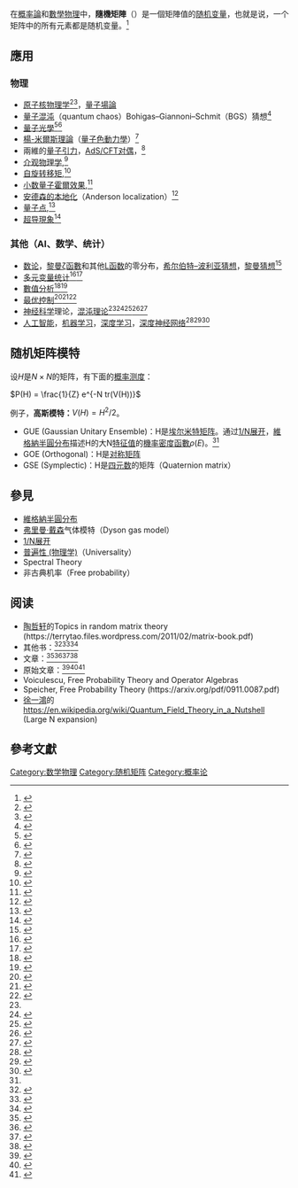 {{not|轉移矩陣}}
在[[概率論|概率論]]和[[數學物理|數學物理]]中，'''隨機矩陣'''（{{lang-en|Random matrix}}）是一個矩陣值的[[随机变量|随机变量]]，也就是说，一个矩阵中的所有元素都是随机变量。<ref name=":0">{{Cite web|title=Topics in random matrix theory|url=https://terrytao.files.wordpress.com/2011/02/matrix-book.pdf|accessdate=|author=Terence Tao [[陶哲轩|陶哲轩]]|date=|format=|publisher=|language=en}}</ref>

== 應用 ==

=== 物理 ===

* [[原子核物理学|原子核物理学]]<ref name="wigner">{{cite journal|title=Characteristic vectors of bordered matrices with infinite dimensions|url=https://archive.org/details/sim_annals-of-mathematics_1955-11_62_3/page/548|last=Wigner|first=E.|journal=Annals of Mathematics|issue=3|doi=10.2307/1970079|year=1955|volume=62|pages=548–564|jstor=1970079}}</ref><ref name="mehta">{{cite book|last=Mehta|first=M.L.|title=Random Matrices|year=2004|publisher=Elsevier/Academic Press|location=Amsterdam|isbn=0-12-088409-7}}</ref>，[[量子場論|量子場論]]
* [[量子混沌|量子混沌]]（quantum chaos）Bohigas–Giannoni–Schmit（BGS）猜想<ref>{{Cite journal|title=Characterization of Chaotic Quantum Spectra and Universality of Level Fluctuation Laws|last=Bohigas|first=O.|last2=Giannoni|first2=M.J.|journal=Phys. Rev. Lett.|issue=1|doi=10.1103/PhysRevLett.52.1|year=1984|volume=52|pages=1–4|bibcode=1984PhRvL..52....1B|last3=Schmit|first3=Schmit}}</ref>
* [[量子光學|量子光學]]<ref>{{Cite journal|title=The computational complexity of linear optics|last=Aaronson|first=Scott|last2=Arkhipov|first2=Alex|date=2013|journal=Theory of Computing|doi=10.4086/toc.2013.v009a004|volume=9|pages=143–252}}</ref><ref>{{Cite journal|title=Direct dialling of Haar random unitary matrices|last=Russell|first=Nicholas|last2=Chakhmakhchyan|first2=Levon|date=2017|journal=New J. Phys.|issue=3|doi=10.1088/1367-2630/aa60ed|volume=19|pages=033007|arxiv=1506.06220|bibcode=2017NJPh...19c3007R|last3=O'Brien|first3=Jeremy|last4=Laing|first4=Anthony}}</ref>
* [[楊-米爾斯理論|楊-米爾斯理論]]（[[量子色動力學|量子色動力學]]）<ref>{{Cite journal|title=Random Matrix Theory and Chiral Symmetry in QCD|journal=Annu. Rev. Nucl. Part. Sci.|doi=10.1146/annurev.nucl.50.1.343|year=2000|volume=50|pages=343–410|arxiv=hep-ph/0003017|bibcode=2000ARNPS..50..343V}}</ref>
* 兩維的[[量子引力|量子引力]]，[[AdS/CFT对偶|AdS/CFT对偶]]，<ref>{{Cite journal|title=Horizon in random matrix theory, the Hawking radiation, and flow of cold atoms|date=October 2009|journal=Phys. Rev. Lett.|issue=16|doi=10.1103/PhysRevLett.103.166401|volume=103|pages=166401|arxiv=0905.3533|bibcode=2009PhRvL.103p6401F|pmid=19905710}}</ref>
* [[介观物理学|介观物理学]],<ref>{{Cite journal|title=Magnetic-field asymmetry of nonlinear mesoscopic transport|date=September 2004|journal=Phys. Rev. Lett.|issue=10|doi=10.1103/PhysRevLett.93.106802|volume=93|pages=106802|arxiv=cond-mat/0404387|bibcode=2004PhRvL..93j6802S|pmid=15447435}}</ref>
* [[自旋转移矩|自旋转移矩]],<ref>{{Cite journal|title=Spin torque and waviness in magnetic multilayers: a bridge between Valet-Fert theory and quantum approaches|date=August 2009|journal=Phys. Rev. Lett.|issue=6|doi=10.1103/PhysRevLett.103.066602|volume=103|pages=066602|arxiv=0902.4360|bibcode=2009PhRvL.103f6602R|pmid=19792592}}</ref> 
* [[分數量子霍爾效應|小数量子霍爾效果]],<ref>{{Cite journal|title=Random matrices, fractional statistics, and the quantum Hall effect|last=Callaway DJE|authorlink=David J E Callaway|date=April 1991|journal=Phys. Rev. B|issue=10|doi=10.1103/PhysRevB.43.8641|volume=43|pages=8641–8643|bibcode=1991PhRvB..43.8641C|pmid=9996505}}</ref> 
* [[安德森的本地化|安德森的本地化]]（Anderson localization）<ref>{{Cite journal|title=Correlated random band matrices: localization-delocalization transitions|date=June 2000|journal=Phys. Rev. E|issue=6 Pt A|doi=10.1103/PhysRevE.61.6278|volume=61|pages=6278–86|arxiv=cond-mat/9911467|bibcode=2000PhRvE..61.6278J|pmid=11088301}}</ref>
* [[量子点|量子点]],<ref>{{Cite journal|title=Spin-orbit coupling, antilocalization, and parallel magnetic fields in quantum dots|date=December 2002|journal=Phys. Rev. Lett.|issue=27|doi=10.1103/PhysRevLett.89.276803|volume=89|pages=276803|arxiv=cond-mat/0208436|bibcode=2002PhRvL..89A6803Z|pmid=12513231}}</ref> 
* [[超导现象|超导現象]]<ref>{{Cite journal|title=Random Matrix Model for Superconductors in a Magnetic Field|last=Bahcall SR|date=December 1996|journal=Phys. Rev. Lett.|issue=26|doi=10.1103/PhysRevLett.77.5276|volume=77|pages=5276–5279|arxiv=cond-mat/9611136|bibcode=1996PhRvL..77.5276B|pmid=10062760}}</ref>

=== 其他（AI、数学、统计） ===

*[[数论|数论]]，[[黎曼ζ函數|黎曼ζ函數]]和其他[[L函数|L函数]]的零分布，[[希尔伯特-波利亚猜想|希尔伯特–波利亚猜想]]，[[黎曼猜想|黎曼猜想]]<ref>{{Cite journal|title=The Riemann zeta-function and quantum chaology|last=Keating|first=Jon|journal=Proc. Internat. School of Phys. Enrico Fermi|doi=10.1016/b978-0-444-81588-0.50008-0|year=1993|volume=CXIX|pages=145–185|isbn=9780444815880}}</ref>
*[[多元变量统计|多元变量统计]]<ref name="wishart">{{Cite journal|title=Generalized product moment distribution in samples|last=Wishart|first=J.|journal=Biometrika|issue=1–2|doi=10.1093/biomet/20a.1-2.32|year=1928|volume=20A|pages=32–52}}</ref><ref>{{cite journal|title=User-Friendly Tail Bounds for Sums of Random Matrices|last=Tropp|first=J.|journal=Foundations of Computational Mathematics|issue=4|doi=10.1007/s10208-011-9099-z|year=2011|volume=12|pages=389–434|arxiv=1004.4389}}</ref>
* [[數值分析|數值分析]]<ref name="vng">{{cite journal|title=Numerical inverting of matrices of high order|last=von Neumann|first=J.|last2=Goldstine|first2=H.H.|journal=Bull. Amer. Math. Soc.|issue=11|doi=10.1090/S0002-9904-1947-08909-6|year=1947|volume=53|pages=1021–1099}}</ref><ref name="er">{{cite journal|title=Random matrix theory|last=Edelman|first=A.|last2=Rao|first2=N.R|journal=Acta Numerica|doi=10.1017/S0962492904000236|year=2005|volume=14|pages=233–297|bibcode=2005AcNum..14..233E}}</ref>
* [[最优控制|最优控制]]<ref>{{Cite book|last=Chow|first=Gregory P.|year=1976|title=Analysis and Control of Dynamic Economic Systems|location=New York|publisher=Wiley|isbn=0-471-15616-7}}</ref><ref>{{Cite journal|title=Optimal stabilization policies for stochastic linear systems: The case of correlated multiplicative and additive disturbances|last=Turnovsky|first=Stephen|journal=[[Review_of_Economic_Studies|Review of Economic Studies]]|issue=1|doi=10.2307/2296614|year=1976|volume=43|pages=191–194|jstor=2296741}}</ref><ref name="#1">{{Cite journal|title=The stability properties of optimal economic policies|url=https://archive.org/details/sim_american-economic-review_1974-03_64_1/page/136|last=Turnovsky|first=Stephen|journal=American Economic Review|issue=1|year=1974|volume=64|pages=136–148|jstor=1814888}}</ref>
* [[神经科学|神经科学]]理论，[[混沌理论|混沌理论]]<ref name="#1"/><ref>{{cite journal|title=Synchronization in random balanced networks|last=García del Molino|first=Luis Carlos|date=October 2013|journal=Physical Review E|issue=4|doi=10.1103/PhysRevE.88.042824|volume=88|pages=042824|arxiv=1306.2576|bibcode=2013PhRvE..88d2824G|author3=Touboul, Jonathan|author4=Wainrib, Gilles|author2=Pakdaman, Khashayar}}</ref><ref>{{cite journal|title=Eigenvalue Spectra of Random Matrices for Neural Networks|last=Rajan|first=Kanaka|date=November 2006|journal=Physical Review Letters|issue=18|doi=10.1103/PhysRevLett.97.188104|volume=97|pages=188104|bibcode=2006PhRvL..97r8104R|pmid=17155583|author2=Abbott, L.}}</ref><ref>{{cite journal|title=Topological and Dynamical Complexity of Random Neural Networks|last=Wainrib|first=Gilles|date=March 2013|journal=Physical Review Letters|issue=11|doi=10.1103/PhysRevLett.110.118101|volume=110|page=118101|arxiv=1210.5082|bibcode=2013PhRvL.110k8101W|pmid=25166580|author2=Touboul, Jonathan}}</ref><ref>{{cite journal|title=Eigenspectrum bounds for semirandom matrices with modular and spatial structure for neural networks|url=http://edoc.unibas.ch/41441/1/20160120100936_569f4ed0ddeee.pdf|first1=Dylan|last2=Mrsic-Flogel|first2=Thomas|date=2015|journal=Phys. Rev. E|issue=4|doi=10.1103/PhysRevE.91.042808|volume=91|page=042808|bibcode=2015PhRvE..91d2808M|pmid=25974548|last1=Muir}}</ref>
*[[人工智能|人工智能]]，[[机器学习|机器学习]]，[[深度学习|深度学习]]，[[深度神经网络|深度神经网络]]<ref>{{Cite web|title=A RANDOM MATRIX APPROACH TO NEURAL NETWORKS|url=https://arxiv.org/pdf/1702.05419.pdf|accessdate=|author=Cosme Louart, Zhenyu Liao, and Romain Couillet|date=|format=|publisher=|language=}}</ref><ref>{{Cite web|title=The Dynamics of Learning: A Random Matrix Approach|url=https://arxiv.org/pdf/1805.11917.pdf|accessdate=|author=Zhenyu Liao, Romain Couillet|date=|format=|publisher=|language=}}</ref><ref>{{Cite web|title=Nonlinear random matrix theory for deep learning|url=https://papers.nips.cc/paper/6857-nonlinear-random-matrix-theory-for-deep-learning.pdf|accessdate=|author=Jeffrey Pennington, Pratik Worah|date=|format=|publisher=|language=}}</ref>

== 随机矩阵模特 ==
设<math>H</math>是<math>N\times N</math>的矩阵，有下面的[[概率测度|概率测度]]：

<math>P(H) = \frac{1}{Z} e^{-N tr(V(H))}</math>

例子，'''高斯模特：'''<math>V(H) = H^2 / 2</math>。

* GUE (Gaussian Unitary Ensemble)：H是[[埃尔米特矩阵|埃尔米特矩阵]]。通过[[1/N展开|1/N展开]]，[[維格納半圓分布|維格納半圓分布]]描述H的大N[[特征值|特征值]]的[[機率密度函數|機率密度函數]]<math>\rho(E)</math>。<ref name=":0" />
* GOE (Orthogonal)：H是[[对称矩阵|对称矩阵]]
* GSE (Symplectic)：H是[[四元数|四元数]]的矩阵（Quaternion matrix）

== 參見 ==

* [[維格納半圓分布|維格納半圓分布]]
*[[弗里曼·戴森|弗里曼·戴森]]气体模特（Dyson gas model）
*[[1/N展开|1/N展开]]
*[[普遍性_(物理学)|普遍性 (物理学)]]（Universality）
*Spectral Theory
*非古典机率（Free probability）

== 阅读 ==

* [[陶哲轩|陶哲轩]]的Topics in random matrix theory (https://terrytao.files.wordpress.com/2011/02/matrix-book.pdf)
* 其他书：<ref name="mehta2">{{Cite book|last=Mehta|first=M.L.|title=Random Matrices|year=2004|publisher=Elsevier/Academic Press|location=Amsterdam|isbn=0-12-088409-7}}</ref><ref>{{Cite book|last=Anderson|first=G.W.|last2=Guionnet|first2=A.|last3=Zeitouni|first3=O.|title=An introduction to random matrices.|year=2010|publisher=Cambridge University Press|location=Cambridge|isbn=978-0-521-19452-5}}</ref><ref>{{Cite book|last=Akemann|first=G.|last2=Baik|first2=J.|last3=Di Francesco|first3=P.|title=The Oxford Handbook of Random Matrix Theory.|year=2011|publisher=Oxford University Press|location=Oxford|isbn=978-0-19-957400-1}}</ref>
* 文章：<ref name="er2">{{Cite journal|title=Random matrix theory|last=Edelman|first=A.|last2=Rao|first2=N.R|journal=Acta Numerica|doi=10.1017/S0962492904000236|year=2005|volume=14|pages=233–297|bibcode=2005AcNum..14..233E}}</ref><ref name="pastur72">{{Cite journal|title=Spectra of random self-adjoint operators|last=Pastur|first=L.A.|journal=Russ. Math. Surv.|issue=1|doi=10.1070/RM1973v028n01ABEH001396|year=1973|volume=28|pages=1–67|bibcode=1973RuMaS..28....1P}}</ref><ref>{{Cite journal|title=Patterns in eigenvalues: the 70th Josiah Willard Gibbs lecture|last=Diaconis|first=Persi|journal=American Mathematical Society. Bulletin. New Series|issue=2|doi=10.1090/S0273-0979-03-00975-3|year=2003|volume=40|pages=155–178|mr=1962294}}</ref><ref>{{Cite journal|title=What is ... a random matrix?|url=http://www.ams.org/notices/200511/|last=Diaconis|first=Persi|journal=[[Notices_of_the_American_Mathematical_Society|Notices of the American Mathematical Society]]|issue=11|year=2005|volume=52|pages=1348–1349|issn=0002-9920|mr=2183871}}</ref>
* 原始文章：<ref name="wigner2">{{Cite journal|title=Characteristic vectors of bordered matrices with infinite dimensions|url=https://archive.org/details/sim_annals-of-mathematics_1955-11_62_3/page/548|last=Wigner|first=E.|journal=Annals of Mathematics|issue=3|doi=10.2307/1970079|year=1955|volume=62|pages=548–564|jstor=1970079}}</ref><ref name="wishart2">{{Cite journal|title=Generalized product moment distribution in samples|last=Wishart|first=J.|journal=Biometrika|issue=1–2|doi=10.1093/biomet/20a.1-2.32|year=1928|volume=20A|pages=32–52}}</ref><ref name="vng2">{{Cite journal|title=Numerical inverting of matrices of high order|last=von Neumann|first=J.|last2=Goldstine|first2=H.H.|journal=Bull. Amer. Math. Soc.|issue=11|doi=10.1090/S0002-9904-1947-08909-6|year=1947|volume=53|pages=1021–1099}}</ref>
*Voiculescu, Free Probability Theory and Operator Algebras
*Speicher, Free Probability Theory (https://arxiv.org/pdf/0911.0087.pdf)
* [[徐一鴻|徐一鴻]]的<nowiki/>https://en.wikipedia.org/wiki/Quantum_Field_Theory_in_a_Nutshell (Large N expansion)

== 參考文獻 ==
{{reflist}}

[[Category:数学物理|Category:数学物理]]
[[Category:随机矩阵|Category:随机矩阵]]
[[Category:概率论|Category:概率论]]